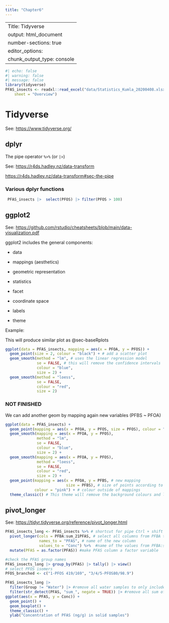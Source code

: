 ```yaml
---
title: "Chapter6"
---
```

---
Title: Tidyverse
output: html_document
number-sections: true
editor_options: 
  chunk_output_type: console
---

```r
#| echo: false
#| warning: false
#| message: false
library(tidyverse)
PFAS_insects <- readxl::read_excel("data/Statistics_Kumla_20200408.xlsx", 
    sheet = "Overview")
```

# Tidyverse

See: <https://www.tidyverse.org/>

## dplyr

The pipe operator `%>%` (or `|>`)

See: <https://r4ds.hadley.nz/data-transform>

<https://r4ds.hadley.nz/data-transform#sec-the-pipe>

### Various dplyr functions

```r
 PFAS_insects |>  select(PFOS) |> filter(PFOS > 100)
```

## ggplot2

See: <https://github.com/rstudio/cheatsheets/blob/main/data-visualization.pdf>

ggplot2 includes the general components:

-   data

-   mappings (aesthetics)

-   geometric representation

-   statistics

-   facet

-   coordinate space

-   labels

-   theme

Example:

This will produce similar plot as \@sec-baseRplots

```r


ggplot(data = PFAS_insects, mapping = aes(x = PFOA, y = PFOS)) +
  geom_point(size = 2, colour = "black") + # add a scatter plot
  geom_smooth(method = "lm", # uses the linear regression model
              se = FALSE, # this will remove the confidence intervals
              colour = "blue",
              size = 2) +
  geom_smooth(method = "loess",
              se = FALSE,
              colour = "red",
              size = 2)

```

### NOT FINISHED

We can add another geom by mapping again new variables (PFBS \~ PFOA)

```r


ggplot(data = PFAS_insects) +
  geom_point(mapping = aes(x = PFOA, y = PFOS, size = PFOS), colour = "black") + 
  geom_smooth(mapping = aes(x = PFOA, y = PFOS), 
              method = "lm", 
              se = FALSE, 
              colour = "blue",
              size = 2) +
  geom_smooth(mapping = aes(x = PFOA, y = PFOS), 
              method = "loess",
              se = FALSE,
              colour = "red",
              size = 2) +
  geom_point(mapping = aes(x = PFOA, y = PFBS, # new mapping
                           size = PFBS), # size of points according to PFBS values
             colour = "pink") + # colour outside of mappings 
  theme_classic() # This theme will remove the background colours and lines
```

## pivot_longer

See: <https://tidyr.tidyverse.org/reference/pivot_longer.html>

```r

PFAS_insects_long <- PFAS_insects %>% # shortcut for pipe Ctrl + shift + M
  pivot_longer(cols = PFBA:sum_21PFAS, # select all columns from PFBA to sum_21PFAS
               names_to = "PFAS", # name of the new column
               values_to = "Conc") %>%  #name of the values from PFBA:sum_21PFAS
  mutate(PFAS = as.factor(PFAS)) #make PFAS column a factor variable


```


```r
#check the PFAS group names
PFAS_insects_long |> group_by(PFAS) |> tally() |> view() 
# select PFOS isomers
PFOS_branched <- c("1-PFOS 419/169", "3/4/5-PFOS80/98.9")

PFAS_insects_long |>
  filter(Group != "Water") |> #remove all water samples to only include solid samples
  filter(str_detect(PFAS, "sum_", negate = TRUE)) |> #remove all sum of PFAS using the argument: negate=TRUE 
ggplot(aes(x = PFAS, y = Conc)) +
  geom_point() +
  geom_boxplot() +
  theme_classic() +
  ylab("Concentration of PFAS (ng/g) in solid samples")
  

```